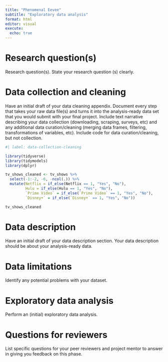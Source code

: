 ```yaml
---
title: "Phenomenal Eevee"
subtitle: "Exploratory data analysis"
format: html
editor: visual
execute:
  echo: true
---
```


# Research question(s)

Research question(s). State your research question (s) clearly.

# Data collection and cleaning

Have an initial draft of your data cleaning appendix. Document every step that takes your raw data file(s) and turns it into the analysis-ready data set that you would submit with your final project. Include text narrative describing your data collection (downloading, scraping, surveys, etc) and any additional data curation/cleaning (merging data frames, filtering, transformations of variables, etc). Include code for data curation/cleaning, but not collection.

```r
#| label: data-collection-cleaning

library(tidyverse)
library(tidymodels)
library(dplyr)

tv_shows_cleaned <- tv_shows %>%
  select(-1:-2, -6, -ncol(.)) %>%
  mutate(Netflix = if_else(Netflix == 1, "Yes", "No"), 
         Hulu = if_else(Hulu == 1, "Yes", "No"),
         `Prime Video` = if_else(`Prime Video` == 1, "Yes", "No"),
         `Disney+` = if_else(`Disney+` == 1, "Yes", "No"))

tv_shows_cleaned


```

# Data description

Have an initial draft of your data description section. Your data description should be about your analysis-ready data.

# Data limitations

Identify any potential problems with your dataset.

# Exploratory data analysis

Perform an (initial) exploratory data analysis.

# Questions for reviewers

List specific questions for your peer reviewers and project mentor to answer in giving you feedback on this phase.
